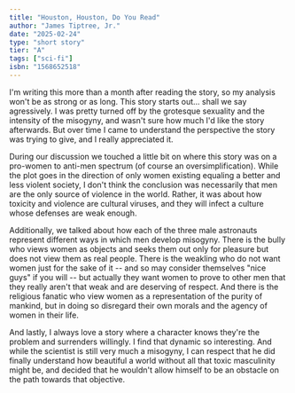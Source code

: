 ```yaml
---
title: "Houston, Houston, Do You Read"
author: "James Tiptree, Jr."
date: "2025-02-24"
type: "short story"
tier: "A"
tags: ["sci-fi"]
isbn: "1568652518"
---
```


I'm writing this more than a month after reading the story, so my analysis won't be as strong or as long. This story starts out... shall we say agressively. I was pretty turned off by the grotesque sexuality and the intensity of the misogyny, and wasn't sure how much I'd like the story afterwards. But over time I came to understand the perspective the story was trying to give, and I really appreciated it.

During our discussion we touched a little bit on where this story was on a pro-women to anti-men spectrum (of course an oversimplification). While the plot goes in the direction of only women existing equaling a better and less violent society, I don't think the conclusion was necessarily that men are the only source of violence in the world. Rather, it was about how toxicity and violence are cultural viruses, and they will infect a culture whose defenses are weak enough.

Additionally, we talked about how each of the three male astronauts represent different ways in which men develop misogyny. There is the bully who views women as objects and seeks them out only for pleasure but does not view them as real people. There is the weakling who do not want women just for the sake of it -- and so may consider themselves "nice guys" if you will -- but actually they want women to prove to other men that they really aren't that weak and are deserving of respect. And there is the religious fanatic who view women as a representation of the purity of mankind, but in doing so disregard their own morals and the agency of women in their life.

And lastly, I always love a story where a character knows they're the problem and surrenders willingly. I find that dynamic so interesting. And while the scientist is still very much a misogyny, I can respect that he did finally understand how beautiful a world without all that toxic masculinity might be, and decided that he wouldn't allow himself to be an obstacle on the path towards that objective.

